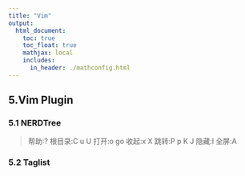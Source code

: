 ```yaml
---
title: "Vim"
output:
  html_document:
    toc: true
    toc_float: true
    mathjax: local
    includes:
      in_header: ./mathconfig.html
---
```


## 5.Vim Plugin

### 5.1 NERDTree

> 帮助:?
> 根目录:C u U
> 打开:o go
> 收起:x X
> 跳转:P p K J <C-J> <C-K>
> 隐藏:I
> 全屏:A

### 5.2 Taglist